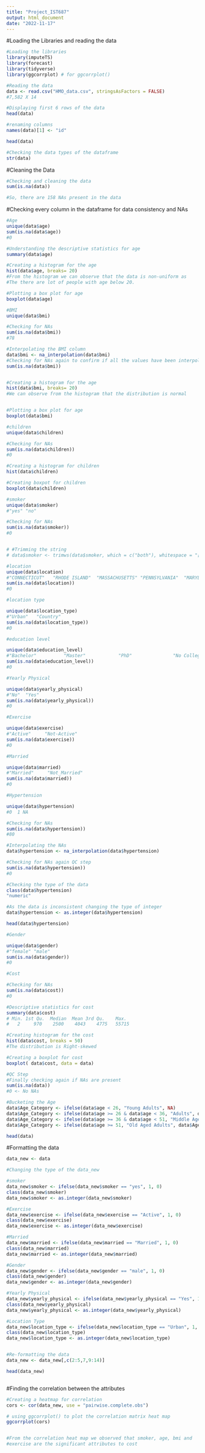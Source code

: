 ```yaml
---
title: "Project_IST687"
output: html_document
date: "2022-11-17"
---
```


#Loading the Libraries and reading the data

```r
#Loading the libraries
library(imputeTS)
library(forecast)
library(tidyverse)
library(ggcorrplot) # for ggcorrplot()

#Reading the data
data <- read.csv("HMO_data.csv", stringsAsFactors = FALSE)
#7,582 X 14

#Displaying first 6 rows of the data
head(data)

```

```r
#renaming columns
names(data)[1] <- "id"

head(data)
```

```r
#Checking the data types of the dataframe
str(data)
```
#Cleaning the Data

```r
#Checking and cleaning the data
sum(is.na(data))

#So, there are 158 NAs present in the data
```
#Checking every column in the dataframe for data consistency and NAs
```r
#Age
unique(data$age)
sum(is.na(data$age))
#0

#Understanding the descriptive statistics for age
summary(data$age)

#Creating a histogram for the age
hist(data$age, breaks= 20)
#From the histogram we can observe that the data is non-uniform as
#The there are lot of people with age below 20.

#Plotting a box plot for age
boxplot(data$age)

```


```r
#BMI
unique(data$bmi)

#Checking for NAs
sum(is.na(data$bmi))
#78

#Interpolating the BMI column
data$bmi <- na_interpolation(data$bmi)
#Checking for NAs again to confirm if all the values have been interpolated
sum(is.na(data$bmi))


#Creating a histogram for the age
hist(data$bmi, breaks= 20) 
#We can observe from the histogram that the distribution is normal


#Plotting a box plot for age
boxplot(data$bmi)
```



```r
#children
unique(data$children)

#Checking for NAs
sum(is.na(data$children))
#0

#Creating a histogram for children
hist(data$children)

#Creating boxpot for children
boxplot(data$children)
```

```r
#smoker
unique(data$smoker)
#"yes" "no"

#Checking for NAs
sum(is.na(data$smoker))
#0


# #Trimming the string
# data$smoker <- trimws(data$smoker, which = c("both"), whitespace = "[ \t\r\n]")


```

```r
#location
unique(data$location)
#"CONNECTICUT"   "RHODE ISLAND"  "MASSACHUSETTS" "PENNSYLVANIA"  "MARYLAND"      "NEW JERSEY"    "NEW YORK"
sum(is.na(data$location))
#0

```

```r
#location type

unique(data$location_type)
#"Urban"   "Country"
sum(is.na(data$location_type))
#0
```

```r
#education level 

unique(data$education_level)
#"Bachelor"          "Master"            "PhD"               "No College Degree"
sum(is.na(data$education_level))
#0
```
```r
#Yearly Physical

unique(data$yearly_physical)
#"No"  "Yes"
sum(is.na(data$yearly_physical))
#0

```
```r
#Exercise

unique(data$exercise)
#"Active"     "Not-Active"
sum(is.na(data$exercise))
#0
```
```r
#Married

unique(data$married)
#"Married"     "Not_Married"
sum(is.na(data$married))
#0
```


```r
#Hypertension

unique(data$hypertension)
#0  1 NA

#Checking for NAs
sum(is.na(data$hypertension))
#80

#Interpolating the NAs
data$hypertension <- na_interpolation(data$hypertension)

#Checking for NAs again QC step
sum(is.na(data$hypertension))
#0

#Checking the type of the data
class(data$hypertension)
"numeric"

#As the data is inconsistent changing the type of integer
data$hypertension <- as.integer(data$hypertension)

head(data$hypertension)
```

```r
#Gender

unique(data$gender)
#"female" "male" 
sum(is.na(data$gender))
#0
```

```r
#Cost

#Checking for NAs
sum(is.na(data$cost))
#0

#Descriptive statistics for cost
summary(data$cost)
# Min. 1st Qu.  Median  Mean 3rd Qu.    Max. 
#   2     970    2500    4043    4775   55715 

#Creating histogram for the cost
hist(data$cost, breaks = 50) 
#The distribution is Right-skewed

#Creating a boxplot for cost
boxplot( data$cost, data = data)

#QC Step
#Finally checking again if NAs are present
sum(is.na(data))
#0 <- No NAs
```


```r
#Bucketing the Age
data$Age_Category <- ifelse(data$age < 26, "Young Adults", NA)
data$Age_Category <- ifelse(data$age >= 26 & data$age < 36, "Adults", data$Age_Category)
data$Age_Category <- ifelse(data$age >= 36 & data$age < 51, "Middle Aged Adults", data$Age_Category)
data$Age_Category <- ifelse(data$age >= 51, "Old Aged Adults", data$Age_Category)

head(data)
```
#Formatting the data
```r
data_new <- data

#Changing the type of the data_new

#smoker
data_new$smoker <- ifelse(data_new$smoker == "yes", 1, 0)
class(data_new$smoker)
data_new$smoker <- as.integer(data_new$smoker)

#Exercise
data_new$exercise <- ifelse(data_new$exercise == "Active", 1, 0)
class(data_new$exercise)
data_new$exercise <- as.integer(data_new$exercise)

#Married 
data_new$married <- ifelse(data_new$married == "Married", 1, 0)
class(data_new$married)
data_new$married <- as.integer(data_new$married)

#Gender
data_new$gender <- ifelse(data_new$gender == "male", 1, 0)
class(data_new$gender)
data_new$gender <- as.integer(data_new$gender)

#Yearly Physical
data_new$yearly_physical <- ifelse(data_new$yearly_physical == "Yes", 1, 0)
class(data_new$yearly_physical)
data_new$yearly_physical <- as.integer(data_new$yearly_physical)

#Location Type
data_new$location_type <- ifelse(data_new$location_type == "Urban", 1, 0)
class(data_new$location_type)
data_new$location_type <- as.integer(data_new$location_type)


#Re-formatting the data
data_new <- data_new[,c(2:5,7,9:14)]

head(data_new)



```

#Finding the correlation between the attributes
```r
#Creating a heatmap for correlation
cors <- cor(data_new, use = "pairwise.complete.obs")

# using ggcorrplot() to plot the correlation matrix heat map
ggcorrplot(cors)


#From the correlation heat map we observed that smoker, age, bmi and 
#exercise are the significant attributes to cost

```


